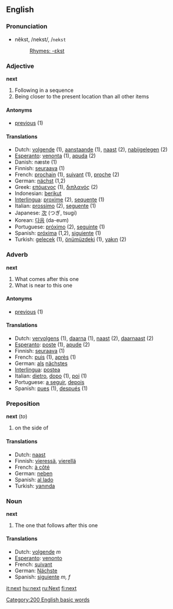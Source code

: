 ==English==
===Pronunciation===
*nĕkst, /nekst/, /<tt>nekst</tt>
*:[[Rhymes:English:-ɛkst|Rhymes: -ɛkst]]

===Adjective===
'''next'''

#Following in a sequence
#Being closer to the present location than all other items

====Antonyms====
*[[previous]] (1)

====Translations====
*Dutch: [[volgende]] (1), [[aanstaande]] (1), [[naast]] (2), [[nabijgelegen]] (2)
*[[Esperanto]]: [[venonta]] (1), [[apuda]] (2)
*Danish: næste (1)
*Finnish: [[seuraava]] (1)
*French: [[prochain]] (1), [[suivant]] (1), [[proche]] (2)
*German: [[nächst]] (1,2)
*Greek: [[επόμενος]] (1), [[διπλανός]] (2)
*Indonesian: [[berikut]]
*[[Interlingua]]: [[proxime]] (2), [[sequente]] (1)
*Italian: [[prossimo]] (2), [[seguente]] (1)
*Japanese: [[次]] (つぎ, tsugi)
*Korean: [[다음]] (da-eum)
*Portuguese: [[próximo]] (2), [[seguinte]] (1)
*Spanish: [[próxima]] (1,2), [[siguiente]] (1)
*Turkish: [[gelecek]] (1), [[önümüzdeki]] (1), [[yakın]] (2)

===Adverb===
'''next'''

#What comes after this one
#What is near to this one

====Antonyms====
*[[previous]] (1)

====Translations====
*Dutch: [[vervolgens]] (1), [[daarna]] (1), [[naast]] (2), [[daarnaast]] (2)
*[[Esperanto]]: [[poste]] (1), [[apude]] (2)
*Finnish: [[seuraava]] (1)
*French: [[puis]] (1), [[après]] (1)
*German: [[als]] [[nächstes]]
*[[Interlingua]]: [[postea]]
*Italian: [[dietro]], [[dopo]] (1), [[poi]] (1)
*Portuguese: [[a seguir]], [[depois]]
*Spanish: [[pues]] (1), [[después]] (1)

===Preposition===
'''next''' (''to'')

#on the side of

====Translations====
*Dutch: [[naast]]
*Finnish: [[vieressä]], [[vierellä]]
*French: [[à côté]]
*German: [[neben]]
*Spanish: [[al lado]]
*Turkish: [[yanında]]

===Noun===
'''next'''

#The one that follows after this one

====Translations====
*Dutch: [[volgende]] ''m''
*[[Esperanto]]: [[venonto]]
*French: [[suivant]]
*German: [[Nächste]]
*Spanish: [[siguiente]] ''m, f''

[[Category:200 English basic words]]

[[it:next]]
[[hu:next]]
[[ru:Next]]
[[fi:next]]